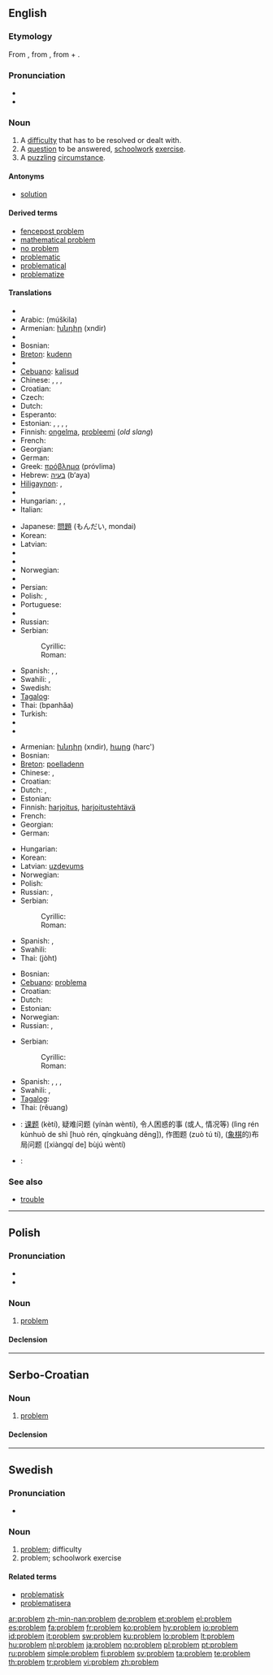 {{also|Problem}}
==English==
{{wikipedia}}

===Etymology===
From {{etyl|grc}} {{term|sc=polytonic|πρόβλημα|tr=problema||anything thrown forward, hindrance, obstacle, anything projecting, a headland, promontory|lang=grc}}, from {{term|sc=polytonic|προβάλλω|tr=proballo||to throw or lay something in front of someone, to put forward|lang=grc}}, from {{term|sc=polytonic|προ-|tr=pro-||in front of|lang=grc}} + {{term|sc=polytonic|βάλλω|tr=ballo||to throw, to cast, to hurl|lang=grc}}.

===Pronunciation===
* {{IPA|/pɹɒbləm/}}
* {{audio|en-us-problem.ogg|Audio (US)}}

===Noun===
{{en-noun}}

# A [[difficulty]] that has to be resolved or dealt with.
# A [[question]] to be answered, [[schoolwork]] [[exercise]].
# A [[puzzle|puzzling]] [[circumstance]].

====Antonyms====
* [[solution]]

====Derived terms====
* [[fencepost problem]]
* [[mathematical problem]]
* [[no problem]]
* [[problematic]]
* [[problematical]]
* [[problematize]]

====Translations====
{{trans-top|difficulty}}
* {{trreq|Albanian}}
* Arabic: {{Arab|[[مشكلة]]}} (múškila) {{f}}
* Armenian: [[խնդիր]] (xndir)
* {{trreq|Basque}}
* Bosnian: {{t-|bs|problem|m}}
* [[Breton]]: [[kudenn]] {{f}}
* {{trreq|Catalan}}
* [[Cebuano]]: [[kalisud]]
* Chinese: {{zh-tsp|問題|问题|wèntí}}, {{zh-tsp|困難|困难|kùnnán}}, {{zh-tsp|難題|难题|nántí}}, {{zh-tsp|麻煩|麻烦|máfán}}
* Croatian: {{t-|hr|problem|m}}
* Czech: {{t+|cs|problém|m}}
* Dutch: {{t+|nl|probleem|n}}
* Esperanto: {{t-|eo|problemo|xs=Esperanto}}
* Estonian: {{t|et|küsimus}}, {{t|et|takistus}}, {{t|et|kitsikus}}, {{t-|et|mure}}, {{t-|et|probleem}}
* Finnish: [[ongelma]], [[probleemi]] (''old slang'')
* French: {{t+|fr|problème|m}}
* Georgian: {{t|ka|პრობლემა|tr=problema|xs=Georgian}}
* German: {{t+|de|Problem|n}}
* Greek: [[πρόβλημα]] {{n}} (próvlima)
* Hebrew: [[בעיה]] (b‘aya) {{f}}
* [[Hiligaynon]]: {{tø|hil|palaligban|xs=Hiligaynon}}, {{tø|hil|problema|xs=Hiligaynon}}
* {{trreq|Hindi}}
* Hungarian: {{t+|hu|probléma}}, {{t+|hu|baj}}, {{t+|hu|gond}}
* Italian: {{t+|it|problema|m}}
{{trans-mid}}
* Japanese: [[問題]] (もんだい, mondai)
* Korean: {{ko-inline|문제|munje}}
* Latvian: {{t-|lv|problēma|f|xs=Latvian}}
* {{trreq|Lithuanian}}
* {{trreq|Mongolian}}
* Norwegian: {{t+|no|problem|n}}
* {{trreq|Old English}}
* Persian: {{t+|fa|مشکل|sc=fa-Arab|xs=Persian}}
* Polish: {{t+|pl|problem|m}}, {{t-|pl|kłopot|m}}
* Portuguese: {{t+|pt|problema|m}}
* {{trreq|Romanian}}
* Russian: {{t+|ru|проблема|f|tr=probléma|sc=Cyrl}}
* Serbian:
*: Cyrillic: {{t-|sr|проблем|m|sc=Cyrl}}
*: Roman: {{t-|sr|problem|m}}
* Spanish: {{t+|es|problema|m}}, {{t-|es|dificultad|f}}, {{t-|es|lío|m}}
* Swahili: {{t+|sw|tatizo|xs=Swahili}},  {{t+|sw|masaibu|xs=Swahili}}
* Swedish: {{t+|sv|problem|n}}
* [[Tagalog]]: {{t-|tl|problema|xs=Tagalog}}
* Thai: {{Thai|[[ปัญหา]]}} (bpanhăa)
* Turkish: {{t|tr|sorun}}
* {{trreq|Vietnamese}}
* {{trreq|Welsh}}
{{trans-bottom}}

{{trans-top|schoolwork exercise}}
* Armenian: [[խնդիր]] (xndir), [[հարց]] (harc')
* Bosnian: {{t-|bs|problem|m}}
* [[Breton]]: [[poelladenn]] {{f}}
* Chinese: {{zh-tsp|題目|题目|tímù}}, {{zh-tsp|習題|习题|xítí}}
* Croatian: {{t-|hr|problem|m}}
* Dutch: {{t+|nl|oefening|f}}, {{t+|nl|probleem|n}}
* Estonian: {{t|et|harjutus}}
* Finnish: [[harjoitus]], [[harjoitustehtävä]]
* French: {{t+|fr|problème|m}}
* Georgian: {{t|ka|ამოცანა|tr=amotsana|xs=Georgian}}
* German: {{t+|de|Übung|f}}
{{trans-mid}}
* Hungarian: {{t+|hu|feladat}}
* Korean: {{ko-inline|문제|munje}}
* Latvian: [[uzdevums]] {{m}}
* Norwegian: {{t|no|oppgave|m}}
* Polish: {{t|pl|zadanie|n}}
* Russian: {{t+|ru|задача|f|tr=zadáča|sc=Cyrl}}, {{t+|ru|задание|n|tr=zadánije|sc=Cyrl}}
* Serbian:
*: Cyrillic: {{t-|sr|проблем|m|sc=Cyrl}}
*: Roman: {{t-|sr|problem|m}}
* Spanish: {{t+|es|problema|m}}, {{t-|es|ejercicio|m}}
* Swahili: {{t+|sw|masaibu|xs=Swahili}}
* Thai: {{Thai|[[โจทย์]]}} (jòht)
{{trans-bottom}}

{{trans-top|puzzling circumstance}}
* Bosnian: {{t-|bs|problem|m}}
* [[Cebuano]]: [[problema]]
* Croatian: {{t-|hr|problem|m}}
* Dutch: {{t+|nl|probleem|n}}
* Estonian: {{t|et|mõistatus}}
* Norwegian: {{t|no|utfordring|m}}
* Russian: {{t+|ru|проблема|f|tr=probléma|sc=Cyrl}}, {{t+|ru|задача|f|tr=zadáča|sc=Cyrl}}
{{trans-mid}}
* Serbian:
*: Cyrillic: {{t-|sr|проблем|m|sc=Cyrl}}
*: Roman: {{t-|sr|problem|m}}
* Spanish: {{t+|es|problema|m}}, {{t+|es|embrollo|m}}, {{t-|es|lío|m}}, {{t+|es|bronca|f}} {{italbrac|Mexico}}
* Swahili: {{t+|sw|tatizo|xs=Swahili}},  {{t+|sw|masaibu|xs=Swahili}}
* [[Tagalog]]: {{t-|tl|problema|xs=Tagalog}}
* Thai: {{Thai|[[เรื่อง]]}} (rêuang)
{{trans-bottom}}

{{checktrans-top}}
* {{ttbc|Chinese}}: [[课题]] (kètí), 疑难问题 (yínàn wèntí), 令人困惑的事 (或人, 情况等) (lìng rén kùnhuò de shì [huò rén, qíngkuàng děng]), 作图题 (zuò tú tí), ([[象棋]]的)布局问题 ([xiàngqí de] bùjú wèntí)
{{trans-mid}}
* {{ttbc|Italian}}: {{t+|it|problema|m}}
{{trans-bottom}}

===See also===
* [[trouble]]

----

==Polish==

===Pronunciation===
* {{audio|Pl-problem.ogg|audio}}
* {{IPA|[ˈprɔblɛm]|lang=pl}}

===Noun===
{{infl|pl|noun|g=m}}

# [[problem#English|problem]]

====Declension====
{{pl-decl-noun
|problem|problemy
|problemu|problemów
|problemowi|problemom
|problem|problemy
|problemem|problemami
|problemie|problemach
|problemie|problemy
}}

----

==Serbo-Croatian==

===Noun===
{{sh-noun|g=m|head=pròblēm|r|проблем|про̀бле̄м}}

# [[#English|problem]]

====Declension====
{{sh-decl-noun
|problem|problemi
|problema|problema
|problemu|problemima
|problem|probleme
|probleme|problemi
|problemu|problemima
|problemom|problemima
}}

----

==Swedish==

===Pronunciation===
* {{audio|Sv-problem.ogg|Audio}}

===Noun===
{{infl|sv|noun|g=n}}
{{sv-noun-n-zero}}

# [[#English|problem]]; difficulty
# problem; schoolwork exercise

====Related terms====
* [[problematisk]]
* [[problematisera]]

[[ar:problem]]
[[zh-min-nan:problem]]
[[de:problem]]
[[et:problem]]
[[el:problem]]
[[es:problem]]
[[fa:problem]]
[[fr:problem]]
[[ko:problem]]
[[hy:problem]]
[[io:problem]]
[[id:problem]]
[[it:problem]]
[[sw:problem]]
[[ku:problem]]
[[lo:problem]]
[[lt:problem]]
[[hu:problem]]
[[nl:problem]]
[[ja:problem]]
[[no:problem]]
[[pl:problem]]
[[pt:problem]]
[[ru:problem]]
[[simple:problem]]
[[fi:problem]]
[[sv:problem]]
[[ta:problem]]
[[te:problem]]
[[th:problem]]
[[tr:problem]]
[[vi:problem]]
[[zh:problem]]